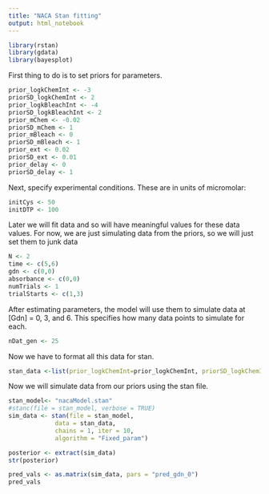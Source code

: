 ```yaml
---
title: "NACA Stan fitting"
output: html_notebook
---
```


```r
library(rstan)
library(gdata)
library(bayesplot)
```


First thing to do is to set priors for parameters.
```r
prior_logkChemInt <- -3
priorSD_logkChemInt <- 2
prior_logkBleachInt <- -4
priorSD_logkBleachInt <- 2
prior_mChem <- -0.02
priorSD_mChem <- 1
prior_mBleach <- 0
priorSD_mBleach <- 1
prior_ext <- 0.02
priorSD_ext <- 0.01
prior_delay <- 0
priorSD_delay <- 1
```

Next, specify experimental conditions. These are in units of micromolar:
```r
initCys <- 50
initDTP <- 100
```

Later we will fit data and so will have meaningful values for these data values. For now, we are just simulating data from the priors, so we will just set them to junk data
```r
N <- 2
time <- c(5,6)
gdn <- c(0,0)
absorbance <- c(0,0)
numTrials <- 1
trialStarts <- c(1,3)
```

After estimating parameters, the model will use them to simulate data at [Gdn] = 0, 3, and 6. This specifies how many data points to simulate for each.
```r
nDat_gen <- 25
```


Now we have to format all this data for stan.
```r
stan_data <-list(prior_logkChemInt=prior_logkChemInt, priorSD_logkChemInt=priorSD_logkChemInt, prior_logkBleachInt=prior_logkBleachInt, priorSD_logkBleachInt=priorSD_logkBleachInt, prior_mChem=prior_mChem, priorSD_mChem=priorSD_mChem, prior_mBleach=prior_mBleach, priorSD_mBleach=priorSD_mBleach, prior_ext=prior_ext,priorSD_ext=priorSD_ext, prior_delay=prior_delay, priorSD_delay=priorSD_delay, initCys=initCys, initDTP=initDTP, N=N, time=time, gdn=gdn, absorbance=absorbance, numTrials=numTrials, trialStarts=trialStarts,nDat_gen=nDat_gen)
```


Now we will simulate data from our priors using the stan file.
```r
stan_model<- "nacaModel.stan"
#stanc(file = stan_model, verbose = TRUE)
sim_data <- stan(file = stan_model,
             data = stan_data,
             chains = 1, iter = 10,
             algorithm = "Fixed_param")
```


```r
posterior <- extract(sim_data)
str(posterior)
```

```r
pred_vals <- as.matrix(sim_data, pars = "pred_gdn_0")
pred_vals
```

